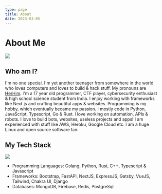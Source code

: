 ---
type: page
title: About
date: 2023-03-05
---

# About Me
![](/images/about.gif)
## Who am I?

I'm no one special. I'm yet another teenager from somewhere in the world who loves computers and loves to build & hack stuff.
My pronouns are [He/Him](https://en.pronouns.page/@ni5arga). I'm a 17 year old programmer, CTF player, cybersecurity enthusiast & high school science student from India. I enjoy working with frameworks like Next.js and crafting beautiful apps & websites. Programming is my hobby, which eventually became my passion. I mostly code in Python, JavaScript, Typescript, Go & Rust. I love working on automation, APIs & robots. I love to build bots, websites, useless projects and apps! I am experienced with stuff like AWS, Heroku, Google Cloud etc. I am a huge Linux and open source software fan. 

## My Tech Stack 
![](/images/typing.gif)
- Programming Languages: Golang, Python, Rust, C++, Typescript & Javascript 
- Frameworks: Bootstrap, FastAPI, NextJS, ExpressJS, Gatsby, VueJS, Tailwind, Chakra UI, Django
- Databases: MongoDB, Firebase, Redis, PostgreSql



